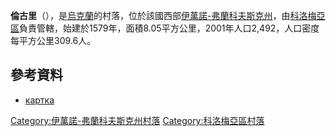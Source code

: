 {{coord|48|28|41|N|24|51|38|E|scale:30000|display=title}}

'''倫古里'''（{{lang-uk|Рунгури}}），是[[烏克蘭|烏克蘭]]的村落，位於該國西部[[伊萬諾-弗蘭科夫斯克州|伊萬諾-弗蘭科夫斯克州]]，由[[科洛梅亞區|科洛梅亞區]]負責管轄，始建於1579年，面積8.05平方公里，2001年人口2,492，人口密度每平方公里309.6人。

==參考資料==
* [http://gska2.rada.gov.ua/pls/z7502/A005?rdat1=01.05.2009&rf7571=13743 картка]{{dead link|date=2017年11月 |bot=InternetArchiveBot |fix-attempted=yes }}

{{DEFAULTSORT:Рунгури}}
[[Category:伊萬諾-弗蘭科夫斯克州村落|Category:伊萬諾-弗蘭科夫斯克州村落]]
[[Category:科洛梅亞區村落|Category:科洛梅亞區村落]]


{{IvanoFrankivsk-geo-stub}}